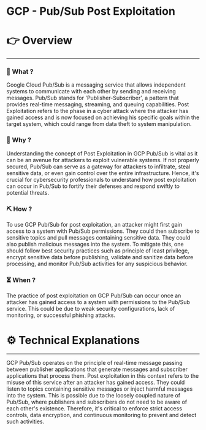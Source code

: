 # GCP - Pub/Sub Post Exploitation


# 👉 Overview

---

### 👀 What ?

Google Cloud Pub/Sub is a messaging service that allows independent systems to communicate with each other by sending and receiving messages. Pub/Sub stands for 'Publisher-Subscriber', a pattern that provides real-time messaging, streaming, and queuing capabilities. Post Exploitation refers to the phase in a cyber attack where the attacker has gained access and is now focused on achieving his specific goals within the target system, which could range from data theft to system manipulation.


### 🧐 Why ?

Understanding the concept of Post Exploitation in GCP Pub/Sub is vital as it can be an avenue for attackers to exploit vulnerable systems. If not properly secured, Pub/Sub can serve as a gateway for attackers to infiltrate, steal sensitive data, or even gain control over the entire infrastructure. Hence, it's crucial for cybersecurity professionals to understand how post exploitation can occur in Pub/Sub to fortify their defenses and respond swiftly to potential threats.


### ⛏️ How ?

To use GCP Pub/Sub for post exploitation, an attacker might first gain access to a system with Pub/Sub permissions. They could then subscribe to sensitive topics and pull messages containing sensitive data. They could also publish malicious messages into the system. To mitigate this, one should follow best security practices such as principle of least privilege, encrypt sensitive data before publishing, validate and sanitize data before processing, and monitor Pub/Sub activities for any suspicious behavior.


### ⏳ When ?

The practice of post exploitation on GCP Pub/Sub can occur once an attacker has gained access to a system with permissions to the Pub/Sub service. This could be due to weak security configurations, lack of monitoring, or successful phishing attacks.


# ⚙️ Technical Explanations

---

GCP Pub/Sub operates on the principle of real-time message passing between publisher applications that generate messages and subscriber applications that process them. Post exploitation in this context refers to the misuse of this service after an attacker has gained access. They could listen to topics containing sensitive messages or inject harmful messages into the system. This is possible due to the loosely coupled nature of Pub/Sub, where publishers and subscribers do not need to be aware of each other's existence. Therefore, it's critical to enforce strict access controls, data encryption, and continuous monitoring to prevent and detect such activities.
